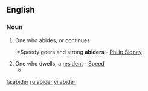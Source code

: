 ==English==

===Noun===
{{en-noun}}

# {{obsolete}} One who abides, or continues
#:*Speedy goers and strong '''abiders''' - [[w:Philip Sidney|Philip Sidney]]
# One who dwells; a [[resident]] - [[Speed]]
#*{{quote-book|year=''c'' 1610|title=An atlas of Tudor England and Wales: 40 plates from John Speed's pocket atlas|page=27|author=[[w:John Speed|John Speed]]|coauthors=Eva Germaine Rimington Taylor|year_published=1951|passage=But although it had everything 'to content the purse, the heart, the eye', there was a local proverb saying: 'What is best for the '''Abider''' is worst for the [Traveler]}}
[[fa:abider]]
[[ru:abider]]
[[vi:abider]]